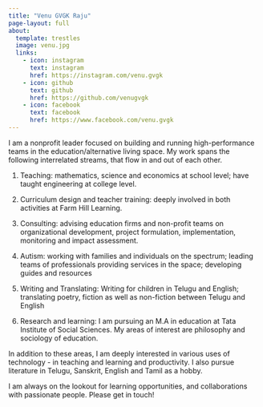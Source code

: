 ```yaml
---
title: "Venu GVGK Raju"
page-layout: full
about:
  template: trestles
  image: venu.jpg
  links:
    - icon: instagram
      text: instagram
      href: https://instagram.com/venu.gvgk
    - icon: github
      text: github
      href: https://github.com/venugvgk
    - icon: facebook
      text: facebook
      href: https://www.facebook.com/venu.gvgk
---
```

I am a nonprofit leader focused on building and running high-performance teams in the education/alternative living space. My work spans the following interrelated streams, that flow in and out of each other. 

1. Teaching: mathematics, science and economics at school level; have taught engineering at college level.

2. Curriculum design and teacher training: deeply involved in both activities at Farm Hill Learning. 

3. Consulting: advising education firms and non-profit teams on organizational development, project formulation, implementation, monitoring and impact assessment. 

4. Autism: working with families and individuals on the spectrum; leading teams of professionals providing services in the space; developing guides and resources

4. Writing and Translating: Writing for children in Telugu and English; translating poetry, fiction as well as non-fiction between Telugu and English

5. Research and learning: I am pursuing an M.A in education at Tata Institute of Social Sciences. My areas of interest are philosophy and sociology of education. 

In addition to these areas, I am deeply interested in various uses of technology - in teaching and learning and productivity. I also pursue literature in Telugu, Sanskrit, English and Tamil as a hobby. 

I am always on the lookout for learning opportunities, and collaborations with passionate people. Please get in touch! 



